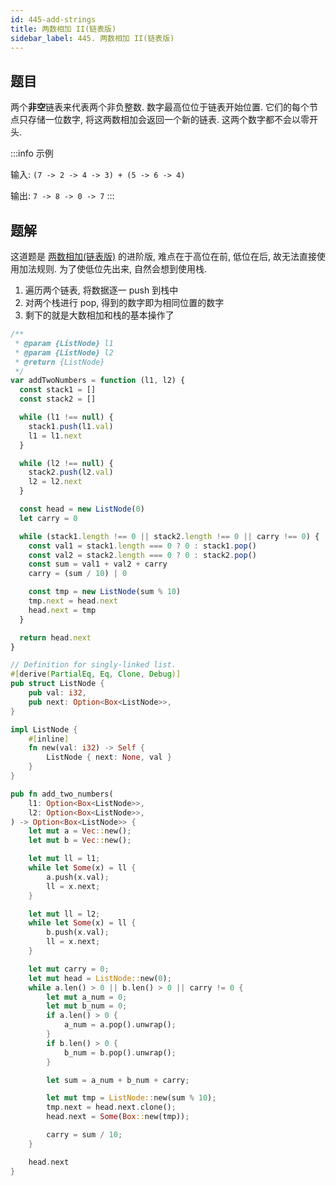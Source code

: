 ```yaml
---
id: 445-add-strings
title: 两数相加 II(链表版)
sidebar_label: 445. 两数相加 II(链表版)
---
```


## 题目

两个**非空**链表来代表两个非负整数. 数字最高位位于链表开始位置. 它们的每个节点只存储一位数字, 将这两数相加会返回一个新的链表. 这两个数字都不会以零开头.

:::info 示例

输入: `(7 -> 2 -> 4 -> 3) + (5 -> 6 -> 4)`

输出: `7 -> 8 -> 0 -> 7`
:::

## 题解

这道题是 [两数相加(链表版)](/leetcode/medium/2-add-two-numbers) 的进阶版, 难点在于高位在前, 低位在后, 故无法直接使用加法规则. 为了使低位先出来, 自然会想到使用栈.

1. 遍历两个链表, 将数据逐一 push 到栈中
2. 对两个栈进行 pop, 得到的数字即为相同位置的数字
3. 剩下的就是大数相加和栈的基本操作了


<Tabs>
  <TabItem value="JavaScript" label="JavaScript" default>

```js
/**
 * @param {ListNode} l1
 * @param {ListNode} l2
 * @return {ListNode}
 */
var addTwoNumbers = function (l1, l2) {
  const stack1 = []
  const stack2 = []

  while (l1 !== null) {
    stack1.push(l1.val)
    l1 = l1.next
  }

  while (l2 !== null) {
    stack2.push(l2.val)
    l2 = l2.next
  }

  const head = new ListNode(0)
  let carry = 0

  while (stack1.length !== 0 || stack2.length !== 0 || carry !== 0) {
    const val1 = stack1.length === 0 ? 0 : stack1.pop()
    const val2 = stack2.length === 0 ? 0 : stack2.pop()
    const sum = val1 + val2 + carry
    carry = (sum / 10) | 0

    const tmp = new ListNode(sum % 10)
    tmp.next = head.next
    head.next = tmp
  }

  return head.next
}
```

</TabItem>

<TabItem value="Rust" label="Rust">

```rust
// Definition for singly-linked list.
#[derive(PartialEq, Eq, Clone, Debug)]
pub struct ListNode {
    pub val: i32,
    pub next: Option<Box<ListNode>>,
}

impl ListNode {
    #[inline]
    fn new(val: i32) -> Self {
        ListNode { next: None, val }
    }
}

pub fn add_two_numbers(
    l1: Option<Box<ListNode>>,
    l2: Option<Box<ListNode>>,
) -> Option<Box<ListNode>> {
    let mut a = Vec::new();
    let mut b = Vec::new();

    let mut ll = l1;
    while let Some(x) = ll {
        a.push(x.val);
        ll = x.next;
    }

    let mut ll = l2;
    while let Some(x) = ll {
        b.push(x.val);
        ll = x.next;
    }

    let mut carry = 0;
    let mut head = ListNode::new(0);
    while a.len() > 0 || b.len() > 0 || carry != 0 {
        let mut a_num = 0;
        let mut b_num = 0;
        if a.len() > 0 {
            a_num = a.pop().unwrap();
        }
        if b.len() > 0 {
            b_num = b.pop().unwrap();
        }

        let sum = a_num + b_num + carry;

        let mut tmp = ListNode::new(sum % 10);
        tmp.next = head.next.clone();
        head.next = Some(Box::new(tmp));

        carry = sum / 10;
    }

    head.next
}
```

</TabItem>
</Tabs>
